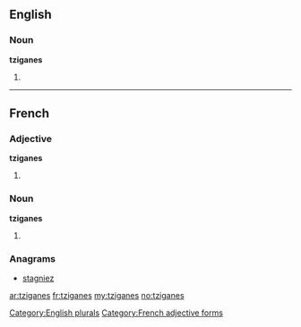 ==English==

===Noun===
'''tziganes'''

# {{plural of|tzigane}}

[[Category:English plurals]]
----
==French==

===Adjective===
'''tziganes''' {{m|f|p}}

# {{form of|plural|tzigane|lang=fr}}

[[Category:French adjective forms]]

===Noun===
'''tziganes''' {{m|f|p}}

# {{plural of|tzigane|lang=fr}}

===Anagrams===
* [[stagniez#French|stagniez]]

[[ar:tziganes]]
[[fr:tziganes]]
[[my:tziganes]]
[[no:tziganes]]
